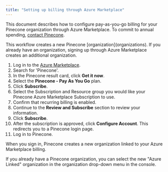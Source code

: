 ```yaml
---
title: "Setting up billing through Azure Marketplace"
---
```


This document describes how to configure pay-as-you-go billing for your Pinecone organization through Azure Marketplace. To commit to annual spending, [contact Pinecone](https://www.pinecone.io/contact).

<Note>
    This workflow creates a new Pinecone [organization](organizations). If you already have an organization, signing up through Azure Marketplace creates an additional organization.
</Note>

1. Log in to the [Azure Marketplace](https://azuremarketplace.microsoft.com/en-us/marketplace/).
2. Search for 'Pinecone'.
3. In the Pinecone result card, click **Get it now**.
4. Select the **Pinecone - Pay As You Go** plan.
5. Click **Subscribe**.
6. Select the Subscription and Resource group you would like your Pinecone Azure Marketplace Subscription to use.
7. Confirm that recurring billing is enabled.
8. Continue to the **Review and Subscribe** section to review your information.
9. Click **Subscribe**.
10. After the subscription is approved, click **Configure Account**. This redirects you to a Pinecone login page.
11. Log in to Pinecone.

When you sign in, Pinecone creates a new organization linked to your Azure Marketplace billing.

If you already have a Pinecone organization, you can select the new "Azure Linked" organization in the organization drop-down menu in the console.